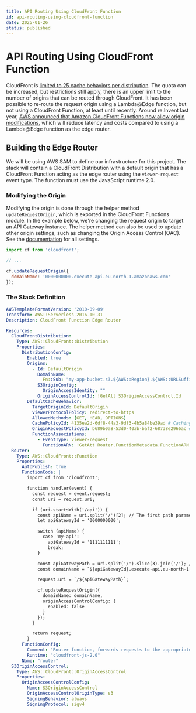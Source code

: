 ```yaml
---
title: API Routing Using CloudFront Function
id: api-routing-using-cloudfront-function
date: 2025-01-26
status: published
---
```


# API Routing Using CloudFront Function

CloudFront is [limited to 25 cache behaviors per distribution](https://docs.aws.amazon.com/AmazonCloudFront/latest/DeveloperGuide/cloudfront-limits.html#limits-web-distributions). The quota can be increased, but restrictions still apply, there is an upper limit to the number of origins that can be routed through CloudFront. It has been possible to re-route the request origin using a Lambda@Edge function, but not using a CloudFront Function, at least until recently. Around re:Invent last year, [AWS announced that Amazon CloudFront Functions now allow origin modifications](https://aws.amazon.com/about-aws/whats-new/2024/11/amazon-cloudfront-origin-modifications-cloudfront-functions/), which will reduce latency and costs compared to using a Lambda@Edge function as the edge router.

## Building the Edge Router

We will be using AWS SAM to define our infrastructure for this project. The stack will contain a CloudFront Distribution with a default origin that has a CloudFront Function acting as the edge router using the `viewer-request` event type. The function must use the JavaScript runtime 2.0.

### Modifying the Origin

Modifying the origin is done through the helper method `updateRequestOrigin`, which is exported in the CloudFront Functions module. In the example below, we're changing the request origin to target an API Gateway instance. The helper method can also be used to update other origin settings, such as changing the Origin Access Control (OAC). See the [documentation](https://docs.aws.amazon.com/AmazonCloudFront/latest/DeveloperGuide/helper-functions-origin-modification.html) for all settings.

```javascript
import cf from 'cloudfront';

// ...

cf.updateRequestOrigin({
  domainName: '0000000000.execute-api.eu-north-1.amazonaws.com'
});
```

### The Stack Definition

```yml
AWSTemplateFormatVersion: '2010-09-09'
Transform: AWS::Serverless-2016-10-31
Description: CloudFront Function Edge Router

Resources:
  CloudFrontDistribution:
    Type: AWS::CloudFront::Distribution
    Properties:
      DistributionConfig:
        Enabled: true
        Origins:
          - Id: DefaultOrigin
            DomainName:
              Fn::Sub: "my-app-bucket.s3.${AWS::Region}.${AWS::URLSuffix}"
            S3OriginConfig:
              OriginAccessIdentity: ""
            OriginAccessControlId: !GetAtt S3OriginAccessControl.Id
        DefaultCacheBehavior:
          TargetOriginId: DefaultOrigin
          ViewerProtocolPolicy: redirect-to-https
          AllowedMethods: [GET, HEAD, OPTIONS]
          CachePolicyId: 4135ea2d-6df8-44a3-9df3-4b5a84be39ad # CachingDisabled
          OriginRequestPolicyId: b689b0a8-53d0-40ab-baf2-68738e2966ac # AllViewerExceptHostHeader
          FunctionAssociations:
            - EventType: viewer-request
              FunctionARN: !GetAtt Router.FunctionMetadata.FunctionARN
  Router:
    Type: AWS::CloudFront::Function
    Properties:
      AutoPublish: true
      FunctionCode: |
        import cf from 'cloudfront';

        function handler(event) {
          const request = event.request;
          const uri = request.uri;

          if (uri.startsWith('/api')) {
            const apiName = uri.split('/')[2]; // The first path parameter indicates where to route the request
            let apiGatewayId = '0000000000';

            switch (apiName) {
              case 'my-api':
                apiGatewayId = '1111111111';
                break;
            }

            const apiGatewayPath = uri.split('/').slice(3).join('/'); // Strip /api/ from the uri
            const domainName = `${apiGatewayId}.execute-api.eu-north-1.amazonaws.com`;

            request.uri = `/${apiGatewayPath}`;

            cf.updateRequestOrigin({
              domainName: domainName,
              originAccessControlConfig: {
                enabled: false
              }
            });
          }

          return request;
        }
      FunctionConfig:
        Comment: "Router function, forwards requests to the appropriate API Gateway if path starts with /api"
        Runtime: "cloudfront-js-2.0"
      Name: "router"
  S3OriginAccessControl:
    Type: AWS::CloudFront::OriginAccessControl
    Properties:
      OriginAccessControlConfig:
        Name: S3OriginAccessControl
        OriginAccessControlOriginType: s3
        SigningBehavior: always
        SigningProtocol: sigv4
```